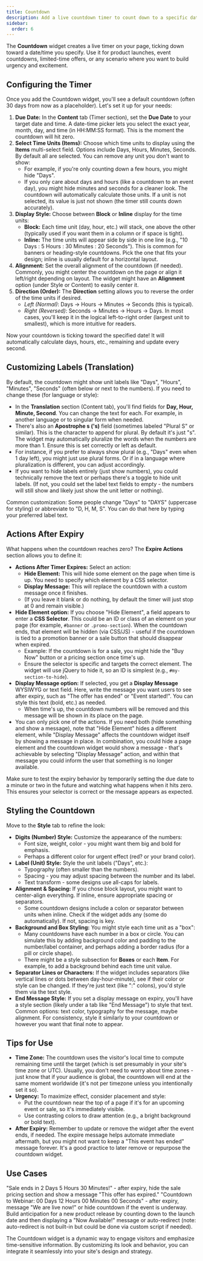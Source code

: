 ```yaml
---
title: Countdown
description: Add a live countdown timer to count down to a specific date or time, with customizable labels and post-expiration actions.
sidebar:
  order: 6
---
```



The **Countdown** widget creates a live timer on your page, ticking down toward a date/time you specify. Use it for product launches, event countdowns, limited-time offers, or any scenario where you want to build urgency and excitement.

## Configuring the Timer

Once you add the Countdown widget, you'll see a default countdown (often 30 days from now as a placeholder). Let's set it up for your needs:

<Steps>

1. **Due Date:** In the **Content** tab (Timer section), set the **Due Date** to your target date and time. A date-time picker lets you select the exact year, month, day, and time (in HH:MM:SS format). This is the moment the countdown will hit zero.
2. **Select Time Units (Items):** Choose which time units to display using the **Items** multi-select field. Options include Days, Hours, Minutes, Seconds. By default all are selected. You can remove any unit you don't want to show:
   - For example, if you're only counting down a few hours, you might hide "Days".
   - If you only care about days and hours (like a countdown to an event day), you might hide minutes and seconds for a cleaner look.
   The countdown will automatically calculate those units. If a unit is not selected, its value is just not shown (the timer still counts down accurately).
3. **Display Style:** Choose between **Block** or **Inline** display for the time units:
   - **Block:** Each time unit (day, hour, etc.) will stack, one above the other (typically used if you want them in a column or if space is tight).
   - **Inline:** The time units will appear side by side in one line (e.g., "10 Days : 5 Hours : 30 Minutes : 20 Seconds"). This is common for banners or heading-style countdowns.
   Pick the one that fits your design; inline is usually default for a horizontal layout.
4. **Alignment:** Set the overall alignment of the countdown (if needed). Commonly, you might center the countdown on the page or align it left/right depending on layout. The widget might have an **Alignment** option (under Style or Content) to easily center it.
5. **Direction (Order):** The **Direction** setting allows you to reverse the order of the time units if desired. 
   - *Left (Normal)*: Days → Hours → Minutes → Seconds (this is typical).
   - *Right (Reversed)*: Seconds → Minutes → Hours → Days.
   In most cases, you'll keep it in the logical left-to-right order (largest unit to smallest), which is more intuitive for readers.

</Steps>

Now your countdown is ticking toward the specified date! It will automatically calculate days, hours, etc., remaining and update every second.

## Customizing Labels (Translation)

By default, the countdown might show unit labels like "Days", "Hours", "Minutes", "Seconds" (often below or next to the numbers). If you need to change these (for language or style):

- In the **Translation** section (Content tab), you'll find fields for **Day, Hour, Minute, Second**. You can change the text for each. For example, in another language or to singular form when needed.
- There's also an **Apostrophe s ('s)** field (sometimes labeled "Plural S" or similar). This is the character to append for plural. By default it's just "s". The widget may automatically pluralize the words when the numbers are more than 1. Ensure this is set correctly or left as default.
- For instance, if you prefer to always show plural (e.g., "Days" even when 1 day left), you might just use plural forms. Or if in a language where pluralization is different, you can adjust accordingly.
- If you want to hide labels entirely (just show numbers), you could technically remove the text or perhaps there's a toggle to hide unit labels. (If not, you could set the label text fields to empty - the numbers will still show and likely just show the unit letter or nothing).

Common customization: Some people change "Days" to "DAYS" (uppercase for styling) or abbreviate to "D, H, M, S". You can do that here by typing your preferred label text.

## Actions After Expiry

What happens when the countdown reaches zero? The **Expire Actions** section allows you to define it:

- **Actions After Timer Expires:** Select an action:
  - **Hide Element:** This will hide some element on the page when time is up. You need to specify which element by a CSS selector.
  - **Display Message:** This will replace the countdown with a custom message once it finishes.
  - (If you leave it blank or do nothing, by default the timer will just stop at 0 and remain visible.)
- **Hide Element option:** If you choose "Hide Element", a field appears to enter a **CSS Selector**. This could be an ID or class of an element on your page (for example, `#banner` or `.promo-section`). When the countdown ends, that element will be hidden (via CSS/JS) - useful if the countdown is tied to a promotion banner or a sale button that should disappear when expired.
  - Example: If the countdown is for a sale, you might hide the "Buy Now" button or a pricing section once time's up.
  - Ensure the selector is specific and targets the correct element. The widget will use jQuery to hide it, so an ID is simplest (e.g., `#my-section-to-hide`).
- **Display Message option:** If selected, you get a **Display Message** WYSIWYG or text field. Here, write the message you want users to see after expiry, such as "The offer has ended" or "Event started!". You can style this text (bold, etc.) as needed.
  - When time's up, the countdown numbers will be removed and this message will be shown in its place on the page.
- You can only pick one of the actions. If you need both (hide something and show a message), note that "Hide Element" hides a different element, while "Display Message" affects the countdown widget itself by showing a message in place. In combination, you could hide a page element and the countdown widget would show a message - that's achievable by selecting "Display Message" action, and within that message you could inform the user that something is no longer available.

Make sure to test the expiry behavior by temporarily setting the due date to a minute or two in the future and watching what happens when it hits zero. This ensures your selector is correct or the message appears as expected.

## Styling the Countdown

Move to the **Style** tab to refine the look:

- **Digits (Number) Style:** Customize the appearance of the numbers:
  - Font size, weight, color - you might want them big and bold for emphasis.
  - Perhaps a different color for urgent effect (red? or your brand color).
- **Label (Unit) Style:** Style the unit labels ("Days", etc.):
  - Typography (often smaller than the numbers).
  - Spacing - you may adjust spacing between the number and its label.
  - Text transform - some designs use all-caps for labels.
- **Alignment & Spacing:** If you chose block layout, you might want to center-align everything. If inline, ensure appropriate spacing or separators.
  - Some countdown designs include a colon or separator between units when inline. Check if the widget adds any (some do automatically). If not, spacing is key.
- **Background and Box Styling:** You might style each time unit as a "box":
  - Many countdowns have each number in a box or circle. You can simulate this by adding background color and padding to the number/label container, and perhaps adding a border radius (for a pill or circle shape).
  - There might be a style subsection for **Boxes** or each **Item**. For example, to add a background behind each time unit value.
- **Separator Lines or Characters:** If the widget includes separators (like vertical lines or dots between day-hour-minute), see if their color or style can be changed. If they're just text (like ":" colons), you'd style them via the text style.
- **End Message Style:** If you set a display message on expiry, you'll have a style section (likely under a tab like "End Message") to style that text. Common options: text color, typography for the message, maybe alignment. For consistency, style it similarly to your countdown or however you want that final note to appear.

## Tips for Use

- **Time Zone:** The countdown uses the visitor's local time to compute remaining time until the target (which is set presumably in your site's time zone or UTC). Usually, you don't need to worry about time zones - just know that if your audience is global, the countdown will end at the same moment worldwide (it's not per timezone unless you intentionally set it so).
- **Urgency:** To maximize effect, consider placement and style:
  - Put the countdown near the top of a page if it's for an upcoming event or sale, so it's immediately visible.
  - Use contrasting colors to draw attention (e.g., a bright background or bold text).
- **After Expiry:** Remember to update or remove the widget after the event ends, if needed. The expire message helps automate immediate aftermath, but you might not want to keep a "This event has ended" message forever. It's a good practice to later remove or repurpose the countdown widget.

## Use Cases

<CardGrid stagger>
  <Card title='Sale Countdown'>"Sale ends in 2 Days 5 Hours 30 Minutes!" - after expiry, hide the sale pricing section and show a message "This offer has expired."</Card>
  <Card title='Event Countdown'>"Countdown to Webinar: 00 Days 12 Hours 00 Minutes 00 Seconds" - after expiry, message "We are live now!" or hide countdown if the event is underway.</Card>
  <Card title='Product Launch'>Build anticipation for a new product release by counting down to the launch date and then displaying a "Now Available!" message or auto-redirect (note: auto-redirect is not built-in but could be done via custom script if needed).</Card>
</CardGrid>

The Countdown widget is a dynamic way to engage visitors and emphasize time-sensitive information. By customizing its look and behavior, you can integrate it seamlessly into your site's design and strategy.
